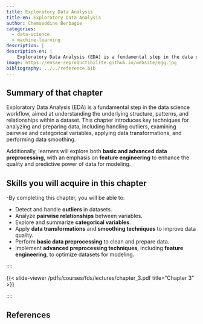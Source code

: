 ```yaml
---
title: Exploratory Data Analysis
title-en: Exploratory Data Analysis
author: Chemseddine Berbague
categories:
  - data-science
  - machine-learning
description: |
description-en: |
    Exploratory Data Analysis (EDA) is a fundamental step in the data science workflow.
image: https://ensae-reproductibilite.github.io/website/egg.jpg
bibliography: ../../reference.bib
---
```


::: {.content-visible when-profile="en"}
## Summary of that chapter {}

Exploratory Data Analysis (EDA) is a fundamental step in the data science workflow, aimed at understanding the underlying structure, patterns, and relationships within a dataset. This chapter introduces key techniques for analyzing and preparing data, including handling outliers, examining pairwise and categorical variables, applying data transformations, and performing data smoothing.

Additionally, learners will explore both **basic and advanced data preprocessing**, with an emphasis on **feature engineering** to enhance the quality and predictive power of data for modeling.
:::


::: {.callout-tip collapse="true"}
## Skills you will acquire in this chapter
-By completing this chapter, you  will be able to:

- Detect and handle **outliers** in datasets.
- Analyze **pairwise relationships** between variables.
- Explore and summarize **categorical variables**.
- Apply **data transformations** and **smoothing techniques** to improve data quality.
- Perform **basic data preprocessing** to clean and prepare data.
- Implement **advanced preprocessing techniques**, including **feature engineering**, to optimize datasets for modeling.

:::

::::

{{< slide-viewer /pdfs/courses/fds/lectures/chapter_3.pdf title="Chapter 3" >}}

::::

::: {.content-visible when-profile="en"}
# References {-}
:::

::: {#refs}
:::